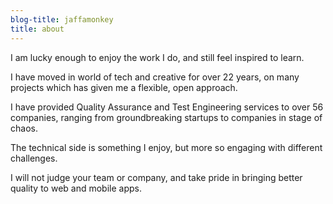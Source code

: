 ```yaml
---
blog-title: jaffamonkey
title: about
---
```


I am lucky enough to enjoy the work I do, and still feel inspired to learn.

I have moved in world of tech and creative for over 22 years, on many projects which has given me a flexible, open approach.

I have provided Quality Assurance and Test Engineering services to over 56 companies, ranging from groundbreaking startups to companies in stage of chaos.

The technical side is something I enjoy, but more so engaging with different challenges.

I will not judge your team or company, and take pride in bringing better quality to web and mobile apps.
